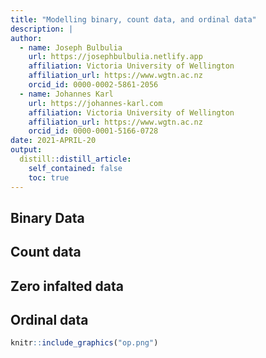 ```yaml
---
title: "Modelling binary, count data, and ordinal data"
description: |
author:
  - name: Joseph Bulbulia
    url: https://josephbulbulia.netlify.app
    affiliation: Victoria University of Wellington
    affiliation_url: https://www.wgtn.ac.nz
    orcid_id: 0000-0002-5861-2056
  - name: Johannes Karl
    url: https://johannes-karl.com
    affiliation: Victoria University of Wellington
    affiliation_url: https://www.wgtn.ac.nz
    orcid_id: 0000-0001-5166-0728
date: 2021-APRIL-20
output:
  distill::distill_article:
    self_contained: false
    toc: true
---
```




## Binary Data

## Count data

## Zero infalted data

## Ordinal data


```r
knitr::include_graphics("op.png")
```

